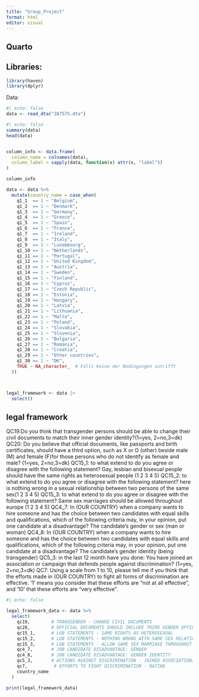```yaml
---
title: "Group_Project"
format: html
editor: visual
---
```


## Quarto

## Libraries:

```r
library(haven)
library(dplyr)
```

Data:

```r
#| echo: false
data <- read_dta("ZA7575.dta")
```


```r
#| echo: false
summary(data)
head(data)


column_info <- data.frame(
  column_name = colnames(data),
  column_label = sapply(data, function(x) attr(x, "label"))
)

column_info

data <- data %>%
  mutate(country_name = case_when(
    q1_1  == 1 ~ "Belgium",
    q1_2  == 1 ~ "Denmark",
    q1_3  == 1 ~ "Germany",
    q1_4  == 1 ~ "Greece",
    q1_5  == 1 ~ "Spain",
    q1_6  == 1 ~ "France",
    q1_7  == 1 ~ "Ireland",
    q1_8  == 1 ~ "Italy",
    q1_9  == 1 ~ "Luxembourg",
    q1_10 == 1 ~ "Netherlands",
    q1_11 == 1 ~ "Portugal",
    q1_12 == 1 ~ "United Kingdom",
    q1_13 == 1 ~ "Austria",
    q1_14 == 1 ~ "Sweden",
    q1_15 == 1 ~ "Finland",
    q1_16 == 1 ~ "Cyprus",
    q1_17 == 1 ~ "Czech Republic",
    q1_18 == 1 ~ "Estonia",
    q1_19 == 1 ~ "Hungary",
    q1_20 == 1 ~ "Latvia",
    q1_21 == 1 ~ "Lithuania",
    q1_22 == 1 ~ "Malta",
    q1_23 == 1 ~ "Poland",
    q1_24 == 1 ~ "Slovakia",
    q1_25 == 1 ~ "Slovenia",
    q1_26 == 1 ~ "Bulgaria",
    q1_27 == 1 ~ "Romania",
    q1_28 == 1 ~ "Croatia",
    q1_29 == 1 ~ "Other countries",
    q1_30 == 1 ~ "DK",
    TRUE ~ NA_character_  # Falls keine der Bedingungen zutrifft
  ))



legal_framework <- data |> 
  select()

```


## legal framework

QC19:Do you think that transgender persons should be able to change their civil documents to
match their inner gender identity?(1=yes, 2=no,3=dk)
QC20: Do you believe that official documents, like passports and birth certificates, should have a
third option, such as X or O (other) beside male (M) and female (F)for those persons who do
not identify as female and male? (1=yes, 2=no,3=dk)
QC15_1: to what extend to do you agree or disagree with the following statement? Gay, lesbian and bisexual people should have the same rights as heterosexual people (1 2 3 4 5)
QC15_2: to what extend to do you agree or disagree with the following statement? here is nothing wrong in a sexual relationship between two persons of the same sex(1 2 3 4 5)
QC15_3: to what extend to do you agree or disagree with the following statement?  Same sex marriages should be allowed throughout europe (1 2 3 4 5)
QC4_7: In (OUR COUNTRY) when a company wants to hire someone and has the choice between
two candidates with equal skills and qualifications, which of the following criteria may, in
your opinion, put one candidate at a disadvantage? The candidate’s gender or sex (man or woman) 
QC4_8: In (OUR COUNTRY) when a company wants to hire someone and has the choice between
two candidates with equal skills and qualifications, which of the following criteria may, in
your opinion, put one candidate at a disadvantage? The candidate’s gender identity (being transgender) 
QC5_3: in the last 12 month have you done:  You have joined an association or campaign that defends people against discrimination? (1=yes, 2=no,3=dk)
QC7: Using a scale from 1 to 10, please tell me if you think that the efforts made in (OUR
COUNTRY) to fight all forms of discrimination are effective. ‘1’ means you consider that these
efforts are "not at all effective", and ‘10’ that these efforts are "very effective".

```r
#| echo: false

legal_framework_data <- data %>%
  select(
    qc19,        # TRANSGENDER - CHANGE CIVIL DOCUMENTS
    qc20,        # OFFICIAL DOCUMENTS SHOULD INCLUDE THIRD GENDER OPTION
    qc15_1,      # LGB STATEMENTS - SAME RIGHTS AS HETEROSEXUAL
    qc15_2,      # LGB STATEMENTS - NOTHING WRONG WITH SAME SEX RELATIONSHIPS
    qc15_3,      # LGB STATEMENTS - ALLOW SAME SEX MARRIAGE THROUGHOUT EUROPE
    qc4_7,       # JOB CANDIDATE DISADVANTAGE: GENDER
    qc4_8,       # JOB CANDIDATE DISADVANTAGE: GENDER IDENTITY
    qc5_3,       # ACTIONS AGAINST DISCRIMINATION - JOINED ASSOCIATION/CAMPAIGN
    qc7,          # EFFORTS TO FIGHT DISCRIMINATION - RATING
    country_name
  )

print(legal_framework_data)

```

